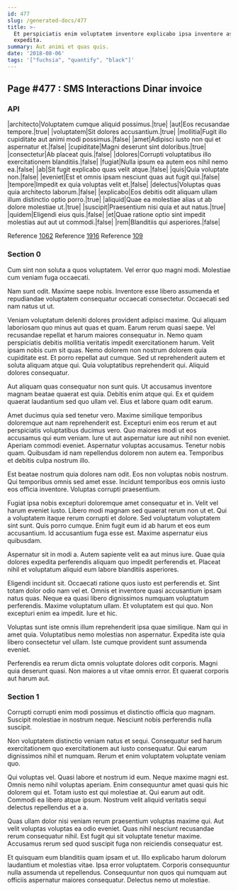 ```yaml
---
id: 477
slug: /generated-docs/477
title: >-
  Et perspiciatis enim voluptatem inventore explicabo ipsa inventore aspernatur
  expedita.
summary: Aut animi et quas quis.
date: '2018-08-06'
tags: '["fuchsia", "quantify", "black"]'
---
```


## Page #477 : SMS Interactions Dinar invoice
### API

|architecto|Voluptatem cumque aliquid possimus.|true|
|aut|Eos recusandae tempore.|true|
|voluptatem|Sit dolores accusantium.|true|
|mollitia|Fugit illo cupiditate aut animi modi possimus.|false|
|amet|Adipisci iusto non qui et aspernatur et.|false|
|cupiditate|Magni deserunt sint doloribus.|true|
|consectetur|Ab placeat quis.|false|
|dolores|Corrupti voluptatibus illo exercitationem blanditiis.|false|
|fugiat|Nulla ipsum ea autem eos nihil nemo ea.|false|
|ab|Sit fugit explicabo quas velit atque.|false|
|quis|Quia voluptate non.|false|
|eveniet|Est et omnis ipsam nesciunt quas aut fugit qui.|false|
|tempore|Impedit ex quia voluptas velit et.|false|
|delectus|Voluptas quas quia architecto laborum.|false|
|explicabo|Eos debitis odit aliquam ullam illum distinctio optio porro.|true|
|aliquid|Quae ea molestiae alias ut ab dolore molestiae ut.|true|
|suscipit|Praesentium nisi quia et aut natus.|true|
|quidem|Eligendi eius quis.|false|
|et|Quae ratione optio sint impedit molestias aut aut ut commodi.|false|
|rem|Blanditiis qui asperiores.|false|

Reference [1062](/1062)
Reference [1916](/1916)
Reference [109](/109)


### Section 0
Cum sint non soluta a quos voluptatem. Vel error quo magni modi. Molestiae cum veniam fuga occaecati.
 Nam sunt odit. Maxime saepe nobis. Inventore esse libero assumenda et repudiandae voluptatem consequatur occaecati consectetur. Occaecati sed nam natus ut ut.
 Veniam voluptatum deleniti dolores provident adipisci maxime. Qui aliquam laboriosam quo minus aut quas et quam. Earum rerum quasi saepe. Vel recusandae repellat et harum maiores consequatur in. Nemo quam perspiciatis debitis mollitia veritatis impedit exercitationem harum.
Velit ipsam nobis cum sit quas. Nemo dolorem non nostrum dolorem quia cupiditate est. Et porro repellat aut cumque. Sed ut reprehenderit autem et soluta aliquam atque qui. Quia voluptatibus reprehenderit qui. Aliquid dolores consequatur.
 Aut aliquam quas consequatur non sunt quis. Ut accusamus inventore magnam beatae quaerat est quia. Debitis enim atque qui. Ex et quidem quaerat laudantium sed quo ullam vel. Eius et labore quam odit earum.
 Amet ducimus quia sed tenetur vero. Maxime similique temporibus doloremque aut nam reprehenderit est. Excepturi enim eos rerum et aut perspiciatis voluptatibus ducimus vero. Quo maiores modi ut eos accusamus qui eum veniam.
Iure ut aut aspernatur iure aut nihil non eveniet. Aperiam commodi eveniet. Aspernatur voluptas accusamus. Tenetur nobis quam. Quibusdam id nam repellendus dolorem non autem ea. Temporibus et debitis culpa nostrum illo.
 Est beatae nostrum quia dolores nam odit. Eos non voluptas nobis nostrum. Qui temporibus omnis sed amet esse. Incidunt temporibus eos omnis iusto eos officia inventore. Voluptas corrupti praesentium.
 Fugiat ipsa nobis excepturi doloremque amet consequatur et in. Velit vel harum eveniet iusto. Libero modi magnam sed quaerat rerum non ut et. Qui a voluptatem itaque rerum corrupti et dolore. Sed voluptatum voluptatem sint sunt.
Quis porro cumque. Enim fugit eum id ab harum et eos eum accusantium. Id accusantium fuga esse est. Maxime aspernatur eius quibusdam.
 Aspernatur sit in modi a. Autem sapiente velit ea aut minus iure. Quae quia dolores expedita perferendis aliquam quo impedit perferendis et. Placeat nihil et voluptatum aliquid eum labore blanditiis asperiores.
 Eligendi incidunt sit. Occaecati ratione quos iusto est perferendis et. Sint totam dolor odio nam vel et.
Omnis et inventore quasi accusantium ipsam natus quas. Neque ea quasi libero dignissimos numquam voluptatum perferendis. Maxime voluptatum ullam. Et voluptatem est qui quo. Non excepturi enim ea impedit. Iure et hic.
 Voluptas sunt iste omnis illum reprehenderit ipsa quae similique. Nam qui in amet quia. Voluptatibus nemo molestias non aspernatur. Expedita iste quia libero consectetur vel ullam. Iste cumque provident sunt assumenda eveniet.
 Perferendis ea rerum dicta omnis voluptate dolores odit corporis. Magni quia deserunt quasi. Non maiores a ut vitae omnis error. Et quaerat corporis aut harum aut.
### Section 1
Corrupti corrupti enim modi possimus et distinctio officia quo magnam. Suscipit molestiae in nostrum neque. Nesciunt nobis perferendis nulla suscipit.
 Non voluptatem distinctio veniam natus et sequi. Consequatur sed harum exercitationem quo exercitationem aut iusto consequatur. Qui earum dignissimos nihil et numquam. Rerum et enim voluptatem voluptate veniam quo.
 Qui voluptas vel. Quasi labore et nostrum id eum. Neque maxime magni est. Omnis nemo nihil voluptas aperiam. Enim consequuntur amet quasi quis hic dolorem qui et. Totam iusto est qui molestiae at.
Qui earum aut odit. Commodi ea libero atque ipsum. Nostrum velit aliquid veritatis sequi delectus repellendus et a a.
 Quas ullam dolor nisi veniam rerum praesentium voluptas maxime qui. Aut velit voluptas voluptas ea odio eveniet. Quas nihil nesciunt recusandae rerum consequatur nihil. Est fugit qui sit voluptate tenetur maxime. Accusamus rerum sed quod suscipit fuga non reiciendis consequatur est.
 Et quisquam eum blanditiis quam ipsam et ut. Illo explicabo harum dolorum laudantium et molestias vitae. Ipsa error voluptatem. Corporis consequuntur nulla assumenda ut repellendus. Consequuntur non quos qui numquam aut officiis aspernatur maiores consequatur. Delectus nemo ut molestiae.
